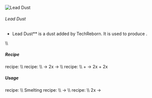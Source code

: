 ![Lead Dust](/mods/techreborn/lead_dust.png)

###### Lead Dust


- Lead Dust** is a dust added by TechReborn. It is used to
        produce
        <Mcitem id="techreborn:lead_ingot"/>.

\\\\

##### Recipe

<Mcitem id="minecraft:crafting_table"/> recipe:
<Recipe recipe=" input techreborn:small_pile_of_lead_dust
techreborn:small_pile_of_lead_dust air input
techreborn:small_pile_of_lead_dust techreborn:small_pile_of_lead_dust
air input air air air output techreborn:lead_dust "/>
\\\\ <Mcitem id="techreborn:grinder"/> recipe: \\\\
<Mcitem id="techreborn:lead_ore"/> -\>
2x<Mcitem id="techreborn:lead_dust"/>
<Mcitem id="techreborn:lead_ingot"/> -\>
<Mcitem id="techreborn:lead_dust"/> \\\\
<Mcitem id="techreborn:industrial_grinder"/> recipe:
\\\\ <Mcitem id="techreborn:lead_ore"/> +
<Mcitem id="techreborn:water_cell"/>-\>
2x<Mcitem id="techreborn:lead_dust"/> +
2x<Mcitem id="techreborn:small_pile_of_galena_dust"/>

##### Usage

<Mcitem id="minecraft:crafting_table"/> recipe:
<Recipe recipe=" input air air air input air techreborn:lead_dust air
input air air air output techreborn:small_pile_of_lead_dust,4
"/> \\\\ Smelting recipe: \\\\
<Mcitem id="techreborn:lead_dust"/> -\>
<Mcitem id="techreborn:lead_ingot"/> \\\\
<Mcitem id="techreborn:industrial_centrifuge"/>
recipe: \\\\ 2x<Mcitem id="techreborn:lead_dust"/>
-\>
<Mcitem id="techreborn:small_pile_of_silver_dust"/>
